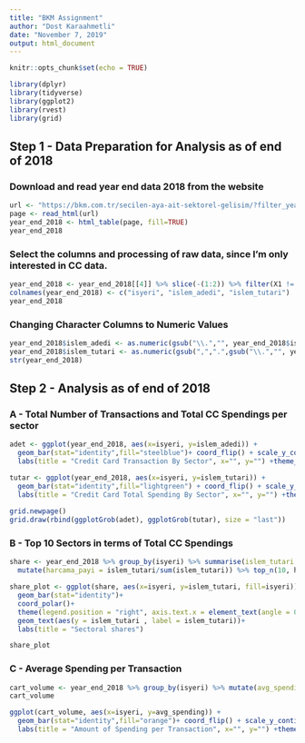 ```yaml
---
title: "BKM Assignment"
author: "Dost Karaahmetli"
date: "November 7, 2019"
output: html_document
---
```


```r
knitr::opts_chunk$set(echo = TRUE)
```

```r
library(dplyr)
library(tidyverse)
library(ggplot2)
library(rvest)
library(grid)
```


## Step 1 - Data Preparation for Analysis as of end of 2018
### Download and read year end data 2018 from the website
```r
url <- "https://bkm.com.tr/secilen-aya-ait-sektorel-gelisim/?filter_year=2018&filter_month=12&List=Listele" 
page <- read_html(url) 
year_end_2018 <- html_table(page, fill=TRUE)
year_end_2018
```

### Select the columns and processing of raw data, since I'm only interested in CC data.
```r
year_end_2018 <- year_end_2018[[4]] %>% slice(-(1:2)) %>% filter(X1 != "TOPLAM") %>% select(1, 2, 4)
colnames(year_end_2018) <- c("isyeri", "islem_adedi", "islem_tutari")
year_end_2018
```

### Changing Character Columns to Numeric Values
```r
year_end_2018$islem_adedi <- as.numeric(gsub("\\.","", year_end_2018$islem_adedi))
year_end_2018$islem_tutari <- as.numeric(gsub(",",".",gsub("\\.","", year_end_2018$islem_tutari)))
str(year_end_2018)
```

## Step 2 - Analysis as of end of 2018 
### A - Total Number of Transactions and Total CC Spendings per sector 
```r
adet <- ggplot(year_end_2018, aes(x=isyeri, y=islem_adedi)) +
  geom_bar(stat="identity",fill="steelblue")+ coord_flip() + scale_y_continuous(labels=comma) +
  labs(title = "Credit Card Transaction By Sector", x="", y="") +theme_minimal() 

tutar <- ggplot(year_end_2018, aes(x=isyeri, y=islem_tutari)) +
  geom_bar(stat="identity",fill="lightgreen") + coord_flip() + scale_y_continuous(labels=comma) +
  labs(title = "Credit Card Total Spending By Sector", x="", y="") +theme_minimal()
  
grid.newpage()
grid.draw(rbind(ggplotGrob(adet), ggplotGrob(tutar), size = "last"))
```

### B - Top 10 Sectors in terms of Total CC Spendings
```r
share <- year_end_2018 %>% group_by(isyeri) %>% summarise(islem_tutari = sum(islem_tutari)) %>% 
  mutate(harcama_payi = islem_tutari/sum(islem_tutari)) %>% top_n(10, harcama_payi)

share_plot <- ggplot(share, aes(x=isyeri, y=islem_tutari, fill=isyeri)) +
  geom_bar(stat="identity")+
  coord_polar()+
  theme(legend.position = "right", axis.text.x = element_text(angle = 0))+
  geom_text(aes(y = islem_tutari , label = islem_tutari))+
  labs(title = "Sectoral shares")

share_plot
```

### C - Average Spending per Transaction
```r
cart_volume <- year_end_2018 %>% group_by(isyeri) %>% mutate(avg_spending = islem_tutari/islem_adedi*1000000)
cart_volume

ggplot(cart_volume, aes(x=isyeri, y=avg_spending)) +
  geom_bar(stat="identity",fill="orange")+ coord_flip() + scale_y_continuous(labels=comma) +
  labs(title = "Amount of Spending per Transaction", x="", y="") +theme_minimal() 
```




